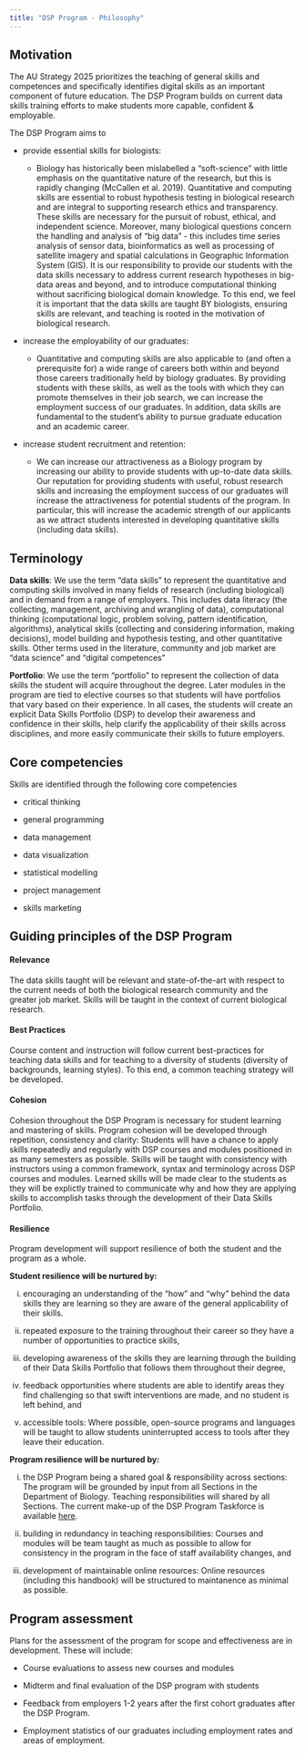 ```yaml
---
title: "DSP Program - Philosophy"
---
```


## Motivation

The AU Strategy 2025 prioritizes the teaching of general skills and competences and specifically identifies digital skills as an important component of future education. The DSP Program builds on current data skills training efforts to make students more capable, confident & employable.

The DSP Program aims to

*   provide essential skills for biologists:

    - Biology has historically been mislabelled a "soft-science" with little emphasis on the quantitative nature of the research, but this is rapidly changing (McCallen et al. 2019). Quantitative and computing skills are essential to robust hypothesis testing in biological research and are integral to supporting research ethics and transparency. These skills are necessary for the pursuit of robust, ethical, and independent science. Moreover, many biological questions concern the handling and analysis of "big data" - this includes time series analysis of sensor data, bioinformatics as well as processing of satellite imagery and spatial calculations in Geographic Information System (GIS). It is our responsibility to provide our students with the data skills necessary to address current research hypotheses in big-data areas and beyond, and to introduce computational thinking without sacrificing biological domain knowledge. To this end, we feel it is important that the data skills are taught BY biologists, ensuring skills are relevant, and teaching is rooted in the motivation of biological research.

*   increase the employability of our graduates:

    - Quantitative and computing skills are also applicable to (and often a prerequisite for) a wide range of careers both within and beyond those careers traditionally held by biology graduates. By providing students with these skills, as well as the tools with which they can promote themselves in their job search, we can increase the employment success of our graduates. In addition, data skills are fundamental to the student's ability to pursue graduate education and an academic career.  

* increase student recruitment and retention:

    - We can increase our attractiveness as a Biology program by increasing our ability to provide students with up-to-date data skills. Our reputation for providing students with useful, robust research skills and increasing the employment success of our graduates will increase the attractiveness for potential students of the program. In particular, this will increase the academic strength of our applicants as we attract students interested in developing quantitative skills (including data skills).


## Terminology

__Data skills__: We use the term "data skills" to represent the quantitative and computing skills involved in many fields of research (including biological) and in demand from a range of employers. This includes data literacy (the collecting, management, archiving and wrangling of data), computational thinking (computational logic, problem solving, pattern identification, algorithms), analytical skills (collecting and considering information, making decisions), model building and hypothesis testing, and other quantitative skills. Other terms used in the literature, community and job market are "data science" and "digital competences"

__Portfolio__: We use the term "portfolio" to represent the collection of data skills the student will acquire throughout the degree. Later modules in the program are tied to elective courses so that students will have portfolios that vary based on their experience. In all cases, the students will create an explicit Data Skills Portfolio (DSP) to develop their awareness and confidence in their skills, help clarify the applicability of their skills across disciplines, and more easily communicate their skills to future employers. 

## Core competencies

Skills are identified through the following core competencies

-   critical thinking

-   general programming

-   data management

-   data visualization

-   statistical modelling

-   project management

-   skills marketing


## Guiding principles of the DSP Program


#### Relevance

The data skills taught will be relevant and state-of-the-art with respect to the current needs of both the biological research community and the greater job market. Skills will be taught in the context of current biological research.  

#### Best Practices

Course content and instruction will follow current best-practices for teaching data skills and for teaching to a diversity of students (diversity of backgrounds, learning styles). To this end, a common teaching strategy will be developed.

#### Cohesion

Cohesion throughout the DSP Program is necessary for student learning and mastering of skills. Program cohesion will be developed through repetition, consistency and clarity: Students will have a chance to apply skills repeatedly and regularly with DSP courses and modules positioned in as many semesters as possible. Skills will be taught with consistency with instructors using a common framework, syntax and terminology across DSP courses and modules. Learned skills will be made clear to the students as they will be explictly trained to communicate why and how they are applying skills to accomplish tasks through the development of their Data Skills Portfolio.

#### Resilience

Program development will support resilience of both the student and the program as a whole.

**Student resilience will be nurtured by:**

i)  encouraging an understanding of the "how" and "why" behind the data skills they are learning so they are aware of the general applicability of their skills.

ii) repeated exposure to the training throughout their career so they have a number of opportunities to practice skills, 

iii) developing awareness of the skills they are learning through the building of their Data Skills Portfolio that follows them throughout their degree,

iv) feedback opportunities where students are able to identify areas they find challenging so that swift interventions are made, and no student is left behind, and

v) accessible tools: Where possible, open-source programs and languages will be taught to allow students uninterrupted access to tools after they leave their education. 

**Program resilience will be nurtured by:**

i)  the DSP Program being a shared goal & responsibility across sections: The program will be grounded by input from all Sections in the Department of Biology. Teaching responsibilities will shared by all Sections.  The current make-up of the DSP Program Taskforce is available [here](feedback.qmd).

ii) building in redundancy in teaching responsibilities: Courses and modules will be team taught as much as possible to allow for consistency in the program in the face of staff availability changes, and

iii) development of maintainable online resources: Online resources (including this handbook) will be structured to maintanence as minimal as possible. 

## Program assessment

Plans for the assessment of the program for scope and effectiveness are in development. These will include:

-   Course evaluations to assess new courses and modules

-   Midterm and final evaluation of the DSP program with students

-   Feedback from employers 1-2 years after the first cohort graduates after the DSP Program.

-   Employment statistics of our graduates including employment rates and areas of employment.  